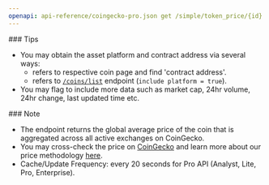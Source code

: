 ```yaml
---
openapi: api-reference/coingecko-pro.json get /simple/token_price/{id}
---
```


<Tip>
  ### Tips

  - You may obtain the asset platform and contract address via several ways:
    - refers to respective coin page and find 'contract address'.
    - refers to [`/coins/list`](<https://docs.coingecko.com/reference/coins-list>) endpoint (`include platform = true`).
  - You may flag to include more data such as market cap, 24hr volume, 24hr change, last updated time etc.
</Tip>

<Note>
  ### Note

  - The endpoint returns the global average price of the coin that is aggregated across all active exchanges on CoinGecko.
  - You may cross-check the price on [CoinGecko](https://www.coingecko.com) and learn more about our price methodology [here](https://www.coingecko.com/en/methodology).
  - Cache/Update Frequency: every 20 seconds for Pro API (Analyst, Lite, Pro, Enterprise).
</Note>